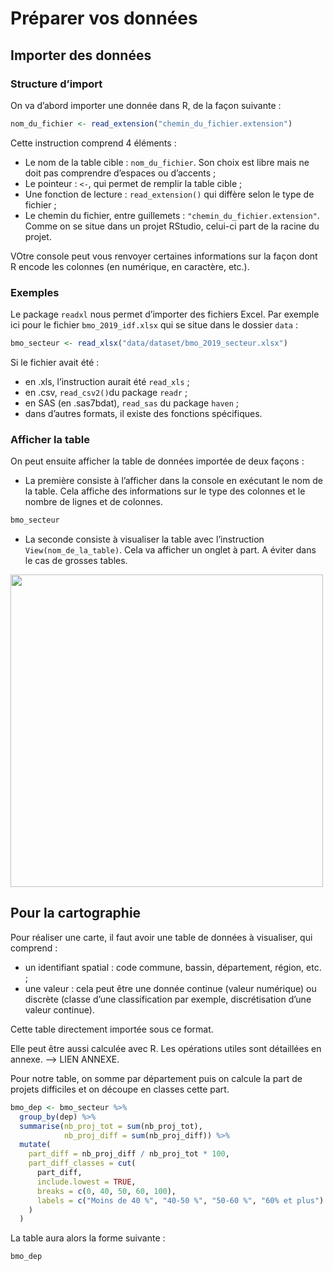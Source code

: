 
# Préparer vos données

## Importer des données

### Structure d'import

On va d'abord importer une donnée dans R, de la façon suivante :

```r
nom_du_fichier <- read_extension("chemin_du_fichier.extension")
```

Cette instruction comprend 4 éléments :

+ Le nom de la table cible : `nom_du_fichier`. Son choix est libre mais ne doit pas comprendre d'espaces ou d'accents ;
+ Le pointeur : `<-`, qui permet de remplir la table cible ;
+ Une fonction de lecture : `read_extension()` qui diffère selon le type de fichier ;
+ Le chemin du fichier, entre guillemets : `"chemin_du_fichier.extension"`. Comme on se situe dans un projet RStudio, celui-ci part de la racine du projet.

VOtre console peut vous renvoyer certaines informations sur la façon dont R encode les colonnes (en numérique, en caractère, etc.).

### Exemples

Le package `readxl` nous permet d'importer des fichiers Excel. Par exemple ici pour le fichier `bmo_2019_idf.xlsx` qui se situe dans le dossier `data` :

```r
bmo_secteur <- read_xlsx("data/dataset/bmo_2019_secteur.xlsx")
```

Si le fichier avait été :

+ en .xls, l'instruction aurait été `read_xls` ;
+ en .csv, `read_csv2()`du package `readr` ;
+ en SAS (en .sas7bdat), `read_sas` du package `haven` ;
+ dans d'autres formats, il existe des fonctions spécifiques.

### Afficher la table

On peut ensuite afficher la table de données importée de deux façons :

+ La première consiste à l'afficher dans la console en exécutant le nom de la table. Cela affiche des informations sur le type des colonnes et le nombre de lignes et de colonnes.

```r
bmo_secteur
```

+ La seconde consiste à visualiser la table avec l'instruction `View(nom_de_la_table)`. Cela va afficher un onglet à part. A éviter dans le cas de grosses tables.

![](pic/viewdata.png){#id .class width=500}

## Pour la cartographie

Pour réaliser une carte, il faut avoir une table de données à visualiser, qui comprend :

+ un identifiant spatial : code commune, bassin, département, région, etc. ;
+ une valeur : cela peut être une donnée continue (valeur numérique) ou discrète (classe d'une classification par exemple, discrétisation d'une valeur continue).

Cette table directement importée sous ce format.

Elle peut être aussi calculée avec R. Les opérations utiles sont détaillées en annexe. --> LIEN ANNEXE.

Pour notre table, on somme par département puis on calcule la part de projets difficiles et on découpe en classes cette part.

```r
bmo_dep <- bmo_secteur %>%
  group_by(dep) %>%
  summarise(nb_proj_tot = sum(nb_proj_tot),
            nb_proj_diff = sum(nb_proj_diff)) %>%
  mutate(
    part_diff = nb_proj_diff / nb_proj_tot * 100,
    part_diff_classes = cut(
      part_diff,
      include.lowest = TRUE,
      breaks = c(0, 40, 50, 60, 100),
      labels = c("Moins de 40 %", "40-50 %", "50-60 %", "60% et plus")
    )
  )
```

La table aura alors la forme suivante :

```r
bmo_dep
```
